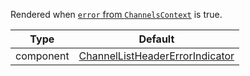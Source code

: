 Rendered when [`error` from `ChannelsContext`](../../../../contexts/channels_context.mdx#error) is true.

| Type | Default |
| - | - |
| component | [ChannelListHeaderErrorIndicator](https://github.com/GetStream/stream-chat-react-native/blob/master/package/src/components/ChannelList/ChannelListHeaderErrorIndicator.tsx) |
